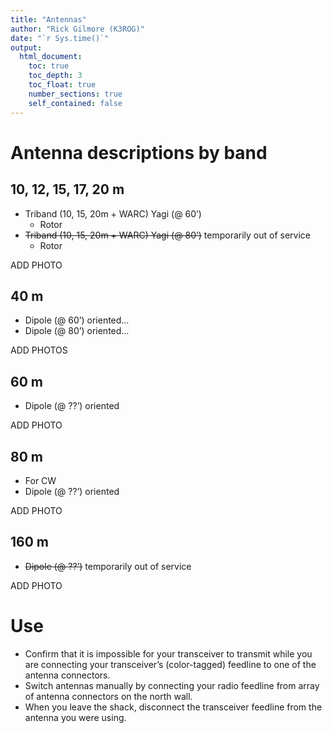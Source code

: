 ```yaml
---
title: "Antennas"
author: "Rick Gilmore (K3ROG)"
date: "`r Sys.time()`"
output:
  html_document:
    toc: true
    toc_depth: 3
    toc_float: true
    number_sections: true
    self_contained: false
---
```


# Antenna descriptions by band

## 10, 12, 15, 17, 20 m

- Triband (10, 15, 20m + WARC) Yagi (@ 60')
    - Rotor
- ~~Triband (10, 15, 20m + WARC) Yagi (@ 80')~~ temporarily out of service
    - Rotor
    
ADD PHOTO
    
## 40 m

- Dipole (@ 60') oriented...
- Dipole (@ 80') oriented...

ADD PHOTOS

## 60 m

- Dipole (@ ??') oriented

ADD PHOTO


## 80 m 

- For CW
- Dipole (@ ??') oriented

ADD PHOTO

## 160 m

- ~~Dipole (@ ??')~~ temporarily out of service

ADD PHOTO

# Use

- Confirm that it is impossible for your transceiver to transmit while you are connecting your transceiver's (color-tagged) feedline to one of the antenna connectors.
- Switch antennas manually by connecting your radio feedline from array of antenna connectors on the north wall.
- When you leave the shack, disconnect the transceiver feedline from the antenna you were using.
